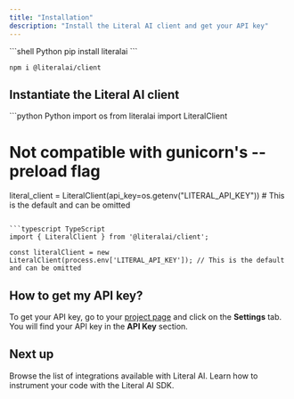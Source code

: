 ```yaml
---
title: "Installation"
description: "Install the Literal AI client and get your API key"
---
```


<CodeGroup>
```shell Python
pip install literalai
```

```shell TypeScript
npm i @literalai/client
```
</CodeGroup>

## Instantiate the Literal AI client

<CodeGroup>
```python Python
import os
from literalai import LiteralClient

# Not compatible with gunicorn's --preload flag
literal_client = LiteralClient(api_key=os.getenv("LITERAL_API_KEY")) # This is the default and can be omitted
```

```typescript TypeScript
import { LiteralClient } from '@literalai/client';

const literalClient = new LiteralClient(process.env['LITERAL_API_KEY']); // This is the default and can be omitted
```
</CodeGroup>

## How to get my API key?

To get your API key, go to your [project page](https://cloud.getliteral.ai) and click on the **Settings** tab. You will find your API key in the **API Key** section.


## Next up

<CardGroup cols={2}>

<Card title="Integrations" icon="gears" color="#2662d9" href="/integrations">
  Browse the list of integrations available with Literal AI.
</Card>

<Card title="Logging" icon="list-tree" color="#2eb88a" href="/concepts/logs">
  Learn how to instrument your code with the Literal AI SDK.
</Card>

</CardGroup>
